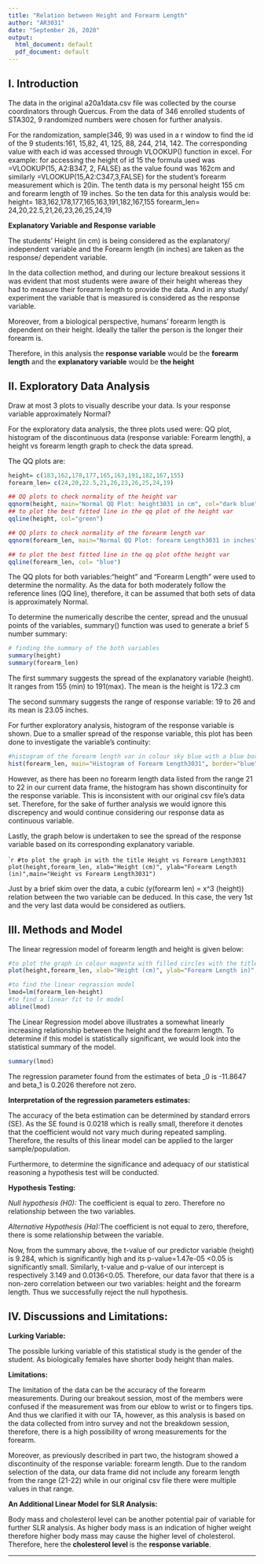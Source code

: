 ---
title: "Relation between Height and Forearm Length"
author: "AR3031"
date: "September 26, 2020"
output:
  html_document: default
  pdf_document: default
---

## I. Introduction 

The data in the original a20a1data.csv file was collected by the course coordinators through Quercus. From the data of 346 enrolled students of STA302, 9 randomized numbers were chosen for further analysis. 

For the randomization, sample(346, 9) was used in a r window to find the id of the 9 students:161, 15,82, 41, 125, 88, 244, 214, 142. The corresponding value with each id was accessed through VLOOKUP() function in excel. For example: 
for accessing the height of id 15 the formula used was =VLOOKUP(15, A2:B347, 2, FALSE) as the value found was 162cm and similarly =VLOOKUP(15,A2:C347,3,FALSE) for the student's forearm measurement which is 20in. 
The tenth data is my personal height 155 cm and forearm length of 19 inches. So the ten data for this analysis would be: 
height= 183,162,178,177,165,163,191,182,167,155
forearm_len= 24,20,22.5,21,26,23,26,25,24,19

**Explanatory Variable and Response variable**

The students' Height (in cm) is being considered as the explanatory/
independent variable and the Forearm length (in inches) are taken as the response/ dependent variable. 

In the data collection method, and during our lecture breakout sessions it was evident that most students were aware of their height whereas they had to measure their forearm length to provide the data. And in any study/ experiment the variable that is measured is considered as the response variable. 

Moreover, from a biological perspective, humans' forearm length is dependent on their height. Ideally the taller the person is the longer their forearm is. 

Therefore, in this analysis the **response variable** would be the **forearm length** and the **explanatory variable** would be **the height**


## II. Exploratory Data Analysis
Draw at most 3 plots to visually describe your data. Is your response variable approximately Normal?

For the exploratory data analysis, the three plots used were: QQ plot, histogram of the discontinuous data (response variable: Forearm length), a height vs forearm length graph to check the data spread.

The QQ plots are: 

```{r, echo = FALSE}
height= c(183,162,178,177,165,163,191,182,167,155)
forearm_len= c(24,20,22.5,21,26,23,26,25,24,19)

## QQ plots to check normality of the height var
qqnorm(height, main="Normal QQ Plot: height3031 in cm", col="dark blue", cex=0.5)
## to plot the best fitted line in the qq plot of the height var
qqline(height, col="green")

## QQ plots to check normality of the forearm length var
qqnorm(forearm_len, main="Normal QQ Plot: forearm Length3031 in inches", col="violet", cex=0.5)

## to plot the best fitted line in the qq plot ofthe height var
qqline(forearm_len, col= "blue")

```

The QQ plots for both variables:"height" and "Forearm Length" were used to determine the normality. As the data for both moderately follow the reference lines (QQ line), therefore, it can be assumed that both sets of data is approximately Normal. 

To determine the numerically describe the center, spread and the unusual points of the variables, summary() function was used to generate a brief 5 number summary: 

```{r, echo = FALSE}
# finding the summary of the both variables
summary(height)
summary(forearm_len)
```

The first summary suggests the spread of the explanatory variable (height). It ranges from 155 (min) to 191(max). The mean is the height is 172.3 cm 

The second summary suggests the range of response variable: 19 to 26 and its mean is 23.05 inches.

For further exploratory analysis, histogram of the response variable is shown. Due to a smaller spread of the response variable, this plot has been done to investigate the variable's continuity:    

```{r, echo = FALSE}
#histogram of the forearm length var in colour sky blue with a blue border 
hist(forearm_len, main="Histogram of Forearm Length3031", border="blue", col="skyblue")
```


However, as there has been no forearm length data listed from the range 21 to 22 in our current data frame, the histogram has shown discontinuity for the response variable. This is inconsistent with our original csv file's data set. Therefore, for the sake of further analysis we would ignore this discrepency and would continue considering our response data as continuous variable.  

Lastly, the  graph below is undertaken to see the spread of the response variable based on its corresponding explanatory variable.

````{r, echo=FALSE}
#to plot the graph in with the title Height vs Forearm Length3031
plot(height,forearm_len, xlab="Height (cm)", ylab="Forearm Length (in)",main="Height vs Forearm Length3031")
```

Just by a brief skim over the data, a cubic (y(forearm len) = x^3 (height)) relation between the two variable can be deduced. In this case, the very 1st and the very last data would be considered as outliers. 


## III. Methods and Model

The linear regression model of forearm length and height is given below:

```{r, echo=FALSE}

#to plot the graph in colour magenta with filled circles with the title Height vs Forearm Length 
plot(height,forearm_len, xlab="Height (cm)", ylab="Forearm Length in)",main="Height vs Forearm Length3031 ", col="magenta", pch=16)

#to find the linear regrassion model
lmod=lm(forearm_len~height)
#to find a linear fit to lr model
abline(lmod)
```

The Linear Regression model above illustrates a somewhat linearly increasing relationship between the height and the forearm length. To determine if this model is statistically significant, we would look into the statistical summary of the model.

```{r, echo=FALSE}
summary(lmod)
```

The regression parameter found from the estimates of beta _0 is -11.8647 and beta_1 is 0.2026 therefore not zero.


**Interpretation of the regression parameters estimates:**

The accuracy of the beta estimation can be determined by standard errors (SE). As the SE found is 0.0218 which is really small, therefore it denotes that the coefficient would not vary much during repeated sampling. Therefore, the results of this  linear model can be applied to the larger sample/population.

Furthermore, to determine the significance and adequacy of our statistical reasoning a hypothesis test will be conducted.

**Hypothesis Testing:**

*Null hypothesis (H0):* The coefficient is equal to zero. Therefore no relationship between the two variables. 

*Alternative Hypothesis (Ha):*The coefficient is not equal to zero, therefore, there is some relationship between the variable. 

Now, from the summary above, the t-value of our predictor variable (height) is 9.284, which is significantly high and its p-value=1.47e-05 <0.05 is significantly small. Similarly, t-value and p-value of our intercept is respectively 3.149 and 0.0136<0.05. Therefore, our data favor that there is a non-zero correlation between our two variables: height and the forearm length. Thus we successfully reject the null hypothesis. 



## IV. Discussions and Limitations:

**Lurking Variable:**

The possible lurking variable of this statistical study is the gender of the student. As biologically females have shorter body height than males. 


**Limitations:**

The limitation of the data can be the accuracy of the forearm measurements. During our breakout session, most of the members were confused if the measurement was from our eblow to wrist or to fingers tips. And thus we clarified it with our TA, however, as this analysis is based on the data collected from intro survey and not the breakdown session, therefore, there is a high possibility of wrong measurements for the forearm. 

Moreover, as previously described in part two, the histogram showed a discontinuity of the response variable: forearm length. Due to the random selection of the data, our data frame did not include any forearm length from the range (21-22) while in our original csv file there were multiple values in that range. 


**An Additional Linear Model for SLR Analysis:**

Body mass and cholesterol level can be another potential pair of variable for further SLR analysis. As higher body mass is an indication of higher weight therefore higher body mass may cause the  higher level of cholesterol. Therefore, here the **cholesterol level ** is the **response variable**.

_____________________________________________________________________________





